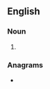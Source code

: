 ==English==

===Noun===
{{head|en|noun form}}

# {{plural of|optode|lang=en}}

===Anagrams===
* {{anagrams|en|a=deoopst|stooped}}